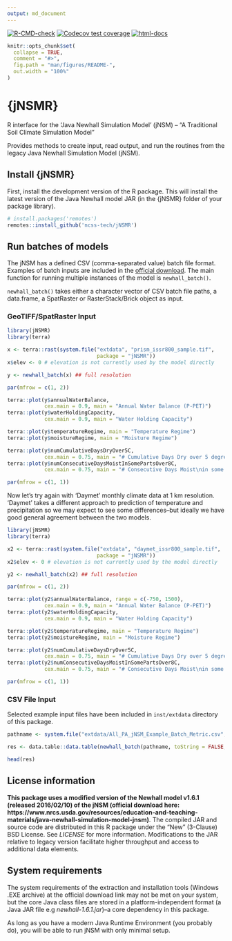 ```yaml
---
output: md_document
---
```

<!-- badges: start -->
[![R-CMD-check](https://github.com/ncss-tech/jNSMR/workflows/R-CMD-check/badge.svg)](https://github.com/ncss-tech/jNSMR/actions)
[![Codecov test coverage](https://codecov.io/gh/ncss-tech/jNSMR/branch/main/graph/badge.svg)](https://codecov.io/gh/ncss-tech/jNSMR?branch=main)
[![html-docs](https://img.shields.io/badge/docs-HTML-informational)](https://ncss-tech.github.io/jNSMR/)
<!-- badges: end -->

```r
knitr::opts_chunk$set(
  collapse = TRUE,
  comment = "#>",
  fig.path = "man/figures/README-",
  out.width = "100%"
)
```

# {jNSMR}

R interface for the 'Java Newhall Simulation Model' (jNSM) -- "A Traditional Soil Climate Simulation Model"

Provides methods to create input, read output, and run the routines from the legacy Java Newhall Simulation Model (jNSM). 

## Install {jNSMR}

First, install the development version of the R package. This will install the latest version of the Java Newhall model JAR (in the {jNSMR} folder of your package library). 

```r
# install.packages('remotes')
remotes::install_github('ncss-tech/jNSMR')
```

## Run batches of models

The jNSM has a defined CSV (comma-separated value) batch file format. Examples of batch inputs are included in the [official download](https://www.nrcs.usda.gov/resources/education-and-teaching-materials/java-newhall-simulation-model-jnsm). The main function for running multiple instances of the model is `newhall_batch()`. 

`newhall_batch()` takes either a character vector of CSV batch file paths, a data.frame, a SpatRaster or RasterStack/Brick object as input. 

### GeoTIFF/SpatRaster Input

```r
library(jNSMR)
library(terra)

x <- terra::rast(system.file("extdata", "prism_issr800_sample.tif",
                             package = "jNSMR"))
x$elev <- 0 # elevation is not currently used by the model directly

y <- newhall_batch(x) ## full resolution

par(mfrow = c(1, 2))

terra::plot(y$annualWaterBalance, 
            cex.main = 0.9, main = "Annual Water Balance (P-PET)")
terra::plot(y$waterHoldingCapacity, 
            cex.main = 0.9, main = "Water Holding Capacity")

terra::plot(y$temperatureRegime, main = "Temperature Regime")
terra::plot(y$moistureRegime, main = "Moisture Regime")

terra::plot(y$numCumulativeDaysDryOver5C,
            cex.main = 0.75, main = "# Cumulative Days Dry over 5 degrees C")
terra::plot(y$numConsecutiveDaysMoistInSomePartsOver8C,
            cex.main = 0.75, main = "# Consecutive Days Moist\nin some parts over 8 degrees C")

par(mfrow = c(1, 1))
```

Now let's try again with 'Daymet' monthly climate data at 1 km resolution. 'Daymet' takes a different approach to prediction of temperature and precipitation so we may expect to see some differences--but ideally we have good general agreement between the two models.

```r
library(jNSMR)
library(terra)

x2 <- terra::rast(system.file("extdata", "daymet_issr800_sample.tif",
                             package = "jNSMR"))
x2$elev <- 0 # elevation is not currently used by the model directly

y2 <- newhall_batch(x2) ## full resolution

par(mfrow = c(1, 2))

terra::plot(y2$annualWaterBalance, range = c(-750, 1500),
            cex.main = 0.9, main = "Annual Water Balance (P-PET)")
terra::plot(y2$waterHoldingCapacity, 
            cex.main = 0.9, main = "Water Holding Capacity")

terra::plot(y2$temperatureRegime, main = "Temperature Regime")
terra::plot(y2$moistureRegime, main = "Moisture Regime")

terra::plot(y2$numCumulativeDaysDryOver5C,
            cex.main = 0.75, main = "# Cumulative Days Dry over 5 degrees C")
terra::plot(y2$numConsecutiveDaysMoistInSomePartsOver8C,
            cex.main = 0.75, main = "# Consecutive Days Moist\nin some parts over 8 degrees C")

par(mfrow = c(1, 1))
```


### CSV File Input

Selected example input files have been included in `inst/extdata` directory of this package.

```r
pathname <- system.file("extdata/All_PA_jNSM_Example_Batch_Metric.csv", package = "jNSMR")[1]

res <- data.table::data.table(newhall_batch(pathname, toString = FALSE, verbose = FALSE))

head(res)
```

## License information

**This package uses a modified version of the Newhall model v1.6.1 (released 2016/02/10) of the jNSM (official download here: https://www.nrcs.usda.gov/resources/education-and-teaching-materials/java-newhall-simulation-model-jnsm)**. The compiled JAR and source code are distributed in this R package under the "New" (3-Clause) BSD License. See _LICENSE_ for more information. Modifications to the JAR relative to legacy version facilitate higher throughput and access to additional data elements.

## System requirements

The system requirements of the extraction and installation tools (Windows .EXE archive) at the official download link may not be met on your system, but the core Java class files are stored in a platform-independent format (a Java JAR file e.g _newhall-1.6.1.jar_)--a core dependency in this package. 

As long as you have a modern Java Runtime Environment (you probably do), you will be able to run jNSM with only minimal setup.

